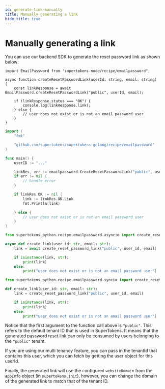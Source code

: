 ```yaml
---
id: generate-link-manually
title: Manually generating a link
hide_title: true
---
```


<!-- COPY DOCS -->
<!-- ./thirdpartyemailpassword/common-customizations/reset-password/generate-link-manually.mdx -->


# Manually generating a link

You can use our backend SDK to generate the reset password link as shown below:

<BackendSDKTabs>
<TabItem value="nodejs">

```tsx
import EmailPassword from "supertokens-node/recipe/emailpassword";

async function createResetPasswordLink(userId: string, email: string) {
    const linkResponse = await EmailPassword.createResetPasswordLink("public", userId, email);

    if (linkResponse.status === "OK") {
        console.log(linkResponse.link);
    } else {
        // user does not exist or is not an email password user
    }
}
```

</TabItem>
<TabItem value="go">

```go
import (
	"fmt"

	"github.com/supertokens/supertokens-golang/recipe/emailpassword"
)

func main() {
	userID := "..."

	linkRes, err := emailpassword.CreateResetPasswordLink("public", userID)
	if err != nil {
		// handle error
	}

	if linkRes.OK != nil {
		link := linkRes.OK.Link
		fmt.Println(link)

	} else {
		// user does not exist or is not an email password user
	}
}
```

</TabItem>
<TabItem value="python">

<PythonSyncAsyncSubTabs>
<TabItem value="asyncio">

```python
from supertokens_python.recipe.emailpassword.asyncio import create_reset_password_link

async def create_link(user_id: str, email: str):
    link = await create_reset_password_link("public", user_id, email)

    if isinstance(link, str):
        print(link)
    else:
        print("user does not exist or is not an email password user")
```
</TabItem>
<TabItem value="syncio">

```python
from supertokens_python.recipe.emailpassword.syncio import create_reset_password_link

def create_link(user_id: str, email: str):
    link = create_reset_password_link("public", user_id, email)

    if isinstance(link, str):
        print(link)
    else:
        print("user does not exist or is not an email password user")
```


</TabItem>
</PythonSyncAsyncSubTabs>

</TabItem>
</BackendSDKTabs>

<CustomAdmonition type="multi-tenancy">

Notice that the first argument to the function call above is `"public"`. This refers to the default tenant ID that is used in SuperTokens. It means that the generated password reset link can only be consumed by users belonging to the `"public"` tenant.

If you are using our multi tenancy feature, you can pass in the tenantId that contains this user, which you can fetch by getting the user object for this userId.

Finally, the generated link will use the configured `websiteDomain` from the `appInfo` object (in `supertokens.init`), however, you can change the domain of the generated link to match that of the tenant ID.

</CustomAdmonition>
